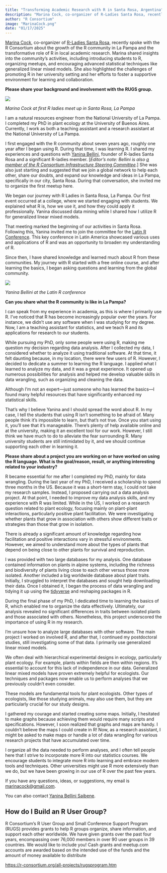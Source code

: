 ```yaml
---
title: "Transforming Academic Research with R in Santa Rosa, Argentina"
description: "Marina Cock, co-organizer of R-Ladies Santa Rosa, recently spoke with the R Consortium about the growth of the R community in La Pampa and the transformative role of R in local academic research."
author: "R Consortium"
image: "MarinaCock.png"
date: "01/17/2025"
---
```


[Marina Cock](https://www.linkedin.com/in/marina-cock-49b1b5171/), co-organizer of [R-Ladies Santa Rosa](https://www.meetup.com/rladies-santa-rosa/), recently spoke with the R Consortium about the growth of the R community in La Pampa and the transformative role of R in local academic research. Marina shared insights into the community’s activities, including introducing students to R, organizing meetups, and encouraging advanced statistical techniques like generalized linear mixed models. She also highlighted the challenges of promoting R in her university setting and her efforts to foster a supportive environment for learning and collaboration.

**Please share your background and involvement with the RUGS group.**

![](MarinaCock.png)

_Marina Cock at first R ladies meet up in Santa Rosa, La Pampa_

I am a natural resources engineer from the National University of La Pampa. I completed my PhD in plant ecology at the University of Buenos Aires. Currently, I work as both a teaching assistant and a research assistant at the National University of La Pampa.

I first engaged with the R community about seven years ago, roughly one year after I began using R. During that time, I was learning R. I shared my experiences and questions with [Yanina Bellini](https://yabellini.netlify.app/), founder of R-ladies Santa Rosa and a significant R-ladies member. [_Editor’s note: Bellini is also [a member of the R Consortium Infrastructure Steering Committee](https://r-consortium.org/about/governance.html)._] She was also just starting and suggested that we join a global network to help each other, share our doubts, and expand our knowledge and ideas in La Pampa, specifically in our city, Santa Rosa. During that conversation, she invited me to organize the first meetup here.

We began our journey with R Ladies in Santa Rosa, La Pampa. Our first event occurred at a college, where we started engaging with students. We explained what R is, how we use it, and how they could apply it professionally. Yanina discussed data mining while I shared how I utilize R for generalized linear mixed models.

That meeting marked the beginning of our activities in Santa Rosa. Following this, Yanina invited me to join the committee for the [Latin R Conference](https://latinr.org). This key conference in Latin America showcased various uses and applications of R and was an opportunity to broaden my understanding of R.

Since then, I have shared knowledge and learned much about R from these communities. My journey with R started with a free online course, and after learning the basics, I began asking questions and learning from the global community. 

![](YaninaBellini.png)

_Yanina Bellini at the Latin R conference_

**Can you share what the R community is like in La Pampa?** 

I can speak from my experience in academia, as this is where I primarily use R. I've noticed that R has become increasingly popular over the years. For instance, we didn't use any software when I was studying for my degree. Now, I am a teaching assistant for statistics, and we teach R and its applications for research to our students.

While pursuing my PhD, only some people were using R, making me question my decision regarding data analysis. After I collected my data, I considered whether to analyze it using traditional software. At that time, it felt daunting because, in my location, there were few users of R. However, I decided to dedicate a summer to learning the R language. I applied what I learned to analyze my data, and it was a great experience. It opened up numerous possibilities for analysis and helped me develop valuable skills in data wrangling, such as organizing and cleaning the data.

Although I'm not an expert—just someone who has learned the basics—I found many helpful resources that have significantly enhanced my statistical skills.

That's why I believe Yanina and I should spread the word about R. In my case, I tell the students that using R isn’t something to be afraid of. Many people think it's impossible to learn, but that's not true. Once you start using it, you'll see that it's manageable. There's plenty of help available online and at the university, making it an excellent tool for our work. However, I still think we have much to do to alleviate the fear surrounding R. Many university students are still intimidated by it, and we should continue supporting each other in learning it.



**Please share about a project you are working on or have worked on using the R language. What is the goal/reason, result, or anything interesting related to your industry?**

R became essential for me after I completed my PhD, mainly for data wrangling. During the last year of my PhD, I received a scholarship to spend three months in the US. Because it was a short-term stay, I could not take my research samples. Instead, I proposed carrying out a data analysis project. At that point, I needed to improve my data analysis skills, and my experience with R was limited. While in the US, I worked on a research question related to plant ecology, focusing mainly on plant-plant interactions, particularly positive plant facilitation. We were investigating whether plants that grow in association with others show different traits or strategies than those that grow in isolation.

There is already a significant amount of knowledge regarding how facilitation and positive interactions vary in stressful environments. However, we aimed to understand more about the types of plants that depend on being close to other plants for survival and reproduction. 

I was provided with two large databases for my analysis. One database contained information on plants in alpine systems, including the richness and biodiversity of plants living close to each other versus those more isolated. Another included a big worldwide database about plant traits. Initially, I struggled to interpret the databases and sought help downloading their data. Once I obtained it, I began the process of data wrangling and tidying it up using the [tidyverse](https://www.tidyverse.org/) and reshaping packages in R.

During the final phase of my PhD, I dedicated time to learning the basics of R, which enabled me to organize the data effectively. Ultimately, our analysis revealed no significant differences in traits between isolated plants and those associated with others. Nonetheless, this project underscored the importance of using R in my research.

I’m unsure how to analyze large databases with other software. The main project I worked on involved R, and after that, I continued my postdoctoral studies, still investigating some of that data. I primarily use generalized linear mixed models.

We often deal with hierarchical experimental designs in ecology, particularly plant ecology. For example, plants within fields are then within regions. It’s essential to account for this lack of independence in our data. Generalized linear mixed models have proven extremely helpful for ecologists. Our techniques and packages now enable us to perform analyses that we previously couldn’t even consider.

These models are fundamental tools for plant ecologists. Other types of ecologists, like those studying animals, may also use them, but they are particularly crucial for our study designs.

I gathered my courage and started creating some maps. Initially, I hesitated to make graphs because achieving them would require many scripts and specifications. However, I soon realized that graphs and maps are handy. I couldn’t believe the maps I could create in R! Now, as a research assistant, I might be asked to make maps or handle a lot of data wrangling for various research projects that have accumulated over time. 

I organize all the data needed to perform analyses, and I often tell people here that I strive to incorporate more R into our statistics courses. We encourage students to integrate more R into learning and embrace modern tools and techniques. Other universities might use R more extensively than we do, but we have been growing in our use of R over the past few years.

If you have any questions, ideas, or suggestions, my email is [marinacock@gmail.com](marinacock@gmail.com).

You can also contact [Yanina Bellini Saibene](mailto:yabellini@gmail.com).


## How do I Build an R User Group? 

R Consortium’s R User Group and Small Conference Support Program (RUGS) provides grants to help R groups organize, share information, and support each other worldwide. We have given grants over the past four years, encompassing over 76,000 members in over 90 user groups in 39 countries. We would like to include you! Cash grants and meetup.com accounts are awarded based on the intended use of the funds and the amount of money available to distribute

[https://r-consortium.org/all-projects/rugsprogram.htm](https://r-consortium.org/all-projects/rugsprogram.htm)
